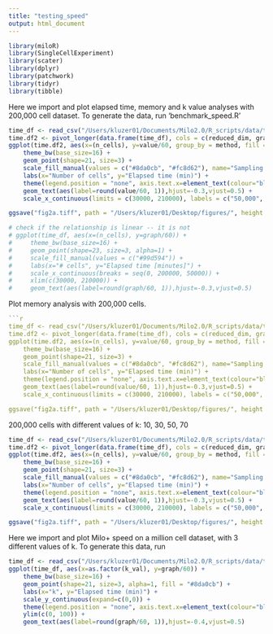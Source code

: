 ```yaml
---
title: "testing_speed"
output: html_document
---
```


```r
library(miloR)
library(SingleCellExperiment)
library(scater)
library(dplyr)
library(patchwork)
library(tidyr)
library(tibble)
```

Here we import and plot elapsed time, memory and k value analyses with 200,000 cell dataset.
To generate the data, run 'benchmark_speed.R'

```r
time_df <- read_csv("/Users/kluzer01/Documents/Milo2.0/R_scripts/data/time_df.csv")
time.df2 <- pivot_longer(data.frame(time_df), cols = c(reduced_dim, graph), names_to = "method")
ggplot(time.df2, aes(x=(n_cells), y=value/60, group_by = method, fill = method)) +
    theme_bw(base_size=16) +
    geom_point(shape=21, size=3) +
    scale_fill_manual(values = c("#8da0cb", "#fc8d62"), name="Sampling scheme", labels = c("Graph", "Reduced dim")) +
    labs(x="Number of cells", y="Elapsed time (min)") +
    theme(legend.position = "none", axis.text.x=element_text(colour="black"), axis.text.y=element_text(colour="black")) +
    geom_text(aes(label=round(value/60, 1)),hjust=-0.3,vjust=0.5) +
    scale_x_continuous(limits = c(30000, 210000), labels = c("50,000", "100,000", "150,000", "200,000"), breaks = c(50000, 100000, 150000, 200000))

ggsave("fig2a.tiff", path = "/Users/kluzer01/Desktop/figures/", height = 4, width = 4.5, device='tiff', dpi=700)

# check if the relationship is linear -- it is not
# ggplot(time_df, aes(x=(n_cells), y=graph/60)) +
#     theme_bw(base_size=16) +
#     geom_point(shape=23, size=3, alpha=1) +
#     scale_fill_manual(values = c("#99d594")) +
#     labs(x="# cells", y="Elapsed time [minutes]") +
#     scale_x_continuous(breaks = seq(0, 200000, 50000)) +
#     xlim(c(30000, 210000)) +
#     geom_text(aes(label=round(graph/60, 1)),hjust=-0.3,vjust=0.5)

```

Plot memory analysis with 200,000 cells. 

```r
```r
time_df <- read_csv("/Users/kluzer01/Documents/Milo2.0/R_scripts/data/time_df.csv")
time.df2 <- pivot_longer(data.frame(time_df), cols = c(reduced_dim, graph), names_to = "method")
ggplot(time.df2, aes(x=(n_cells), y=value/60, group_by = method, fill = method)) +
    theme_bw(base_size=16) +
    geom_point(shape=21, size=3) +
    scale_fill_manual(values = c("#8da0cb", "#fc8d62"), name="Sampling scheme", labels = c("Graph", "Reduced dim")) +
    labs(x="Number of cells", y="Elapsed time (min)") +
    theme(legend.position = "none", axis.text.x=element_text(colour="black"), axis.text.y=element_text(colour="black")) +
    geom_text(aes(label=round(value/60, 1)),hjust=-0.3,vjust=0.5) +
    scale_x_continuous(limits = c(30000, 210000), labels = c("50,000", "100,000", "150,000", "200,000"), breaks = c(50000, 100000, 150000, 200000))

ggsave("fig2a.tiff", path = "/Users/kluzer01/Desktop/figures/", height = 4, width = 4.5, device='tiff', dpi=700)
```


200,000 cells with different values of k: 10, 30, 50, 70

```r
time_df <- read_csv("/Users/kluzer01/Documents/Milo2.0/R_scripts/data/time_df.csv")
time.df2 <- pivot_longer(data.frame(time_df), cols = c(reduced_dim, graph), names_to = "method")
ggplot(time.df2, aes(x=(n_cells), y=value/60, group_by = method, fill = method)) +
    theme_bw(base_size=16) +
    geom_point(shape=21, size=3) +
    scale_fill_manual(values = c("#8da0cb", "#fc8d62"), name="Sampling scheme", labels = c("Graph", "Reduced dim")) +
    labs(x="Number of cells", y="Elapsed time (min)") +
    theme(legend.position = "none", axis.text.x=element_text(colour="black"), axis.text.y=element_text(colour="black")) +
    geom_text(aes(label=round(value/60, 1)),hjust=-0.3,vjust=0.5) +
    scale_x_continuous(limits = c(30000, 210000), labels = c("50,000", "100,000", "150,000", "200,000"), breaks = c(50000, 100000, 150000, 200000))

ggsave("fig2a.tiff", path = "/Users/kluzer01/Desktop/figures/", height = 4, width = 4.5, device='tiff', dpi=700)
```

Here we import and plot Milo+ speed on a million cell dataset, with 3 different values of k.
To generate this data, run  


```r
time_df <- read_csv("/Users/kluzer01/Documents/Milo2.0/R_scripts/data/time_millioncells.csv")
ggplot(time_df, aes(x=as.factor(k_val), y=graph/60)) +
    theme_bw(base_size=16) +
    geom_point(shape=21, size=3, alpha=1, fill = "#8da0cb") +
    labs(x="k", y="Elapsed time (min)") +
    scale_y_continuous(expand=c(0,0)) +
    theme(legend.position = "none", axis.text.x=element_text(colour="black"), axis.text.y=element_text(colour="black")) +
    ylim(c(0, 100)) +
    geom_text(aes(label=round(graph/60, 1)),hjust=-0.4,vjust=0.5) 

```


